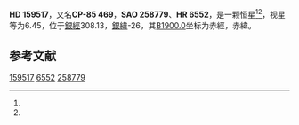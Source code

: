 {{Starbox begin
| name = HD 159517
}}
{{Starbox observe
| epoch = [[J2000.0|J2000.0]]
| constell = {{星座名待查}}<ref name=SIMBAD>{{cite web
 | url=http://simbad.u-strasbg.fr/simbad/sim-id?Ident=HR+6552
 | title=Pulsating variable Star
 | publisher=Centre de Données astronomiques de Strasbourg
 | work=SIMBAD
 | accessdate=2012-07-13
 | archive-date=2016-03-17
 | archive-url=https://web.archive.org/web/20160317080606/http://simbad.u-strasbg.fr/simbad/sim-id?Ident=HR+6552
 | dead-url=no
 }}</ref><ref name=DATA>{{cite web
 | url=http://vizier.u-strasbg.fr/viz-bin/VizieR-5?-out.add=.&-source=5050&-corr=PK=HR&-out.max=9999&HR=6552
 | title=VizieR Detailed Page
 | accessdate=2012-07-13
 | archive-date=2016-03-05
 | archive-url=https://web.archive.org/web/20160305041358/http://vizier.u-strasbg.fr/viz-bin/VizieR-5?-out.add=.&-source=5050&-corr=PK=HR&-out.max=9999&HR=6552
 | dead-url=no
 }}</ref>
| 星官 = 
| ra = {{RA|18|1|34.1}}<ref name=SIMBAD /><ref name=DATA />
| dec = {{DEC|-85|12|53}}<ref name=SIMBAD /><ref name=DATA />
| appmag_v = 6.45<ref name=SIMBAD /><ref name=DATA />
}}
{{Starbox character
| class = F5IV<ref name=SIMBAD /><ref name=DATA />
| b-v = 0.44<ref name=SIMBAD /><ref name=DATA />
| u-b = 0.02<ref name=SIMBAD /><ref name=DATA />
| r-i = <ref name=SIMBAD /><ref name=DATA />
| variable = 
}}
{{Starbox astrometry
| radial_v = 0.02
| prop_mo_ra = -23
| parallax = 
| p_error = 
}}
{{Starbox catalog
| names =CP-85 469，[[SAO星表|SAO]] 258779，[[HD星表|HD]] 159517，[[HR星表|HR]] 6552}}
{{Starbox reference |Simbad=HR+6552}}
{{Starbox end}}

'''HD 159517'''，又名'''CP-85 469'''，'''SAO 258779'''、'''HR 6552'''，是一颗恒星<ref name=SIMBAD /><ref name=DATA />，视星等为6.45，位于[[銀道座標系|銀經]]308.13，[[銀道座標系|銀緯]]-26，其[[B1900.0|B1900.0]]坐标为赤經{{RA|17|29|59.3}}，赤緯{{DEC|-85|-26|34}}。

== 参考文献 ==
{{reflist}}

{{star-stub}}

[[Category:HD和HDE天體|159517]]
[[Category:HR天體|6552]]
[[Category:SAO天體|258779]]